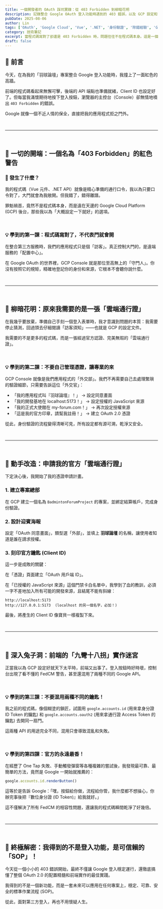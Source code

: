 ```yaml
---
title: 一個開發者的 OAuth 踩坑實錄：從 403 Forbidden 到柳暗花明
description: 記錄整合 Google OAuth 登入功能時遇到的 403 錯誤，以及 GCP 設定和前端實作的完整除錯過程
pubDate: 2025-08-06
author: Lin
tags: ['OAuth', 'Google Cloud', 'Vue', '.NET', '身份驗證', '除錯經驗', 'GCP']
category: 技術筆記
excerpt: 當程式碼寫對了卻還是 403 Forbidden 時，問題往往不在程式碼本身。這是一個關於雲端設定、API 混用，以及最終找到標準作業流程的故事
draft: false
---
```


## 📝 前言

今天，在為我的「羽球論壇」專案整合 Google 登入功能時，我撞上了一面紅色的高牆。

前端的程式碼看起來無懈可擊，後端的 API 端點也準備就緒，Client ID 也設定好了。但每當我滿懷期待地按下登入按鈕，瀏覽器的主控台（Console）卻無情地噴出 `403 Forbidden` 的錯誤。

Google 就像一個不近人情的保全，直接把我的應用程式拒之門外。

<br />

---

<br />

## 🔴 一切的開端：一個名為「403 Forbidden」的紅色警告

### 🤔 發生了什麼？

我的程式碼（Vue 元件、.NET API）就像是精心準備的通行口令，我以為只要口令對了，大門就會為我敞開。但我錯了，錯得離譜。

罪魁禍首，竟然不是程式碼本身，而是遠在天邊的 Google Cloud Platform (GCP) 後台，那些我以為「大概設定一下就好」的選項。

<br />

### 💡 學到的第一課：程式碼寫對了，不代表門就會開

在整合第三方服務時，我們的應用程式只是個「訪客」。真正控制大門的，是遠端服務的「配置中心」。

在 Google OAuth 的世界裡，GCP Console 就是那位至高無上的「守門人」。你沒有按照它的規矩，精確地登記你的身份和來源，它根本不會聽你說什麼。

<br />

---

<br />

## 🌅 柳暗花明：原來我需要的是一張「雲端通行證」

在我幾乎要放棄，準備自己手刻一個登入表單時，我才意識到問題的本質：我需要停止猜測，回過頭去仔細閱讀「訪客須知」——也就是 GCP 的設定文件。

我需要的不是更多的程式碼，而是一張經過官方認證、完美無瑕的「雲端通行證」。

<br />

### 💡 學到的第二課：不要自己管理憑證，讓專業的來

GCP Console 就像是我們應用程式的「外交部」。我們不再需要自己去處理繁瑣的驗證細節，只需要告訴這位「外交官」：

- 「我的應用程式叫『羽球論壇』！」 → 設定同意畫面
- 「我的開發基地在 localhost:5173！」 → 設定授權的 JavaScript 來源
- 「我的正式大使館在 my-forum.com！」 → 再次設定授權來源
- 「這是我的官方印章，請幫我註冊！」 → 建立 OAuth 2.0 憑證

從此，身份驗證的流程變得清晰可見，所有設定都有源可溯，乾淨又安全。

<br />

---

<br />

## 🔧 動手改造：申請我的官方「雲端通行證」

下定決心後，我開始了我的憑證申請計畫。

### 1. 建立專案總部
在 GCP 建立一個名為 `BadmintonForumProject` 的專案，並綁定結算帳戶，完成身份驗證。

### 2. 設計迎賓海報
設定「OAuth 同意畫面」，類型選「外部」，並填上 **羽球論壇** 的名稱，讓使用者知道是誰在請求授權。

### 3. 刻印官方鑰匙 (Client ID)
這一步是成敗的關鍵：

在「憑證」頁面建立「OAuth 用戶端 ID」。

在「已授權的 JavaScript 來源」這個門禁卡白名單中，我學到了血的教訓，必須一字不差地加入所有可能的開發來源，且結尾不能有斜線：

```
http://localhost:5173
http://127.0.0.1:5173  (localhost 的另一個名字，必加！)
```

最後，將產生的 Client ID 像寶貝一樣複製下來。

<br />

---

<br />

## 🐇 深入兔子洞：前端的「九彎十八拐」實作迷宮

正當我以為 GCP 設定好就天下太平時，前端又出事了。登入按鈕時好時壞，控制台出現了看不懂的 FedCM 警告，甚至還混用了兩種不同的 Google API。

<br />

### 💡 學到的第三課：不要混用兩種不同的鑰匙！

我之前的程式碼，像個糊塗的鎖匠，試圖用 `google.accounts.id` (用來拿身分證 ID Token 的鑰匙) 和 `google.accounts.oauth2` (用來拿通行證 Access Token 的鑰匙) 去開同一扇門。

這兩種 API 的用途完全不同，混用只會導致混亂和失敗。

<br />

### 💡 學到的第四課：官方的永遠最香！

在經歷了 One Tap 失敗、手動觸發彈窗等各種複雜的嘗試後，我發現最可靠、最簡單的方法，竟然是 Google 一開始就推薦的：

```javascript
google.accounts.id.renderButton()
```

這等於是告訴 Google：「嘿，按鈕給你做，流程給你管，我什麼都不想操心，你辦完事後把『數位身分證 (ID Token)』給我就好。」

這不僅解決了所有 FedCM 的相容性問題，還讓我的程式碼瞬間乾淨了好幾倍。

<br />

---

<br />

## 🎯 終極解密：我得到的不是登入功能，是可信賴的「SOP」！

今天從一個小小的 403 錯誤開始，最終不僅讓 Google 登入穩定運行，還徹底搞懂了整個 OAuth 2.0 的配置精髓和前端實作的最佳實踐。

我得到的不是一個新功能，而是一套未來可以應用在任何專案上，穩定、可靠、安全的標準作業流程 (SOP)。

從此，面對第三方登入，再也不用懷疑人生。